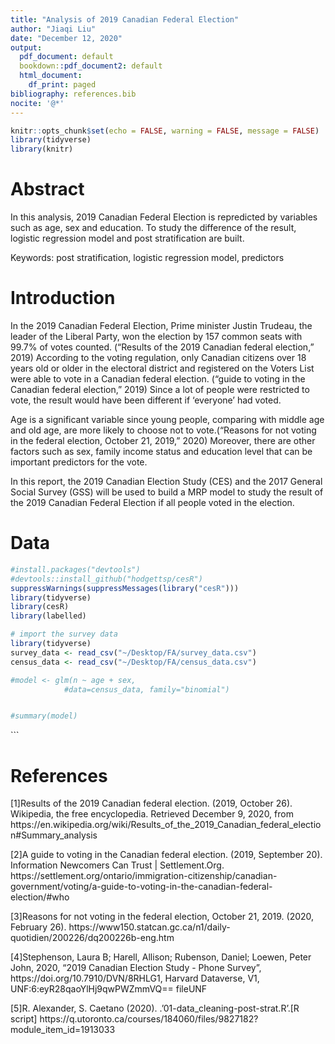 ```yaml
---
title: "Analysis of 2019 Canadian Federal Election"
author: "Jiaqi Liu"
date: "December 12, 2020"
output:
  pdf_document: default
  bookdown::pdf_document2: default
  html_document:
    df_print: paged
bibliography: references.bib
nocite: '@*'
---
```




```r
knitr::opts_chunk$set(echo = FALSE, warning = FALSE, message = FALSE)
library(tidyverse)
library(knitr)
```

# Abstract
In this analysis, 2019 Canadian Federal Election is repredicted by variables such as age, sex and education. To study the difference of the result, logistic regression model and post stratification are built.

Keywords: post stratification, logistic regression model, predictors

\newpage

# Introduction
In the 2019 Canadian Federal Election, Prime minister Justin Trudeau, the leader of the Liberal Party, won the election by 157 common seats with 99.7% of votes counted. ("Results of the 2019 Canadian federal election," 2019) According to the voting regulation, only Canadian citizens over 18 years old or older in the electoral district and registered on the Voters List were able to vote in a Canadian federal election. ("guide to voting in the Canadian federal election," 2019) Since a lot of people were restricted to vote, the result would have been different if ‘everyone’ had voted.

Age is a significant variable since young people, comparing with middle age and old age, are more likely to choose not to vote.("Reasons for not voting in the federal election, October 21, 2019," 2020) Moreover, there are other factors such as sex, family income status and education level that can be important predictors for the vote. 

In this report, the 2019 Canadian Election Study (CES) and the 2017 General Social Survey (GSS) will be used to build a MRP model to study the result of the 2019 Canadian Federal Election if all people voted in the election. 
\newpage

# Data

```r
#install.packages("devtools")
#devtools::install_github("hodgettsp/cesR")
suppressWarnings(suppressMessages(library("cesR")))
library(tidyverse)
library(cesR)
library(labelled)

```


```r
# import the survey data
library(tidyverse)
survey_data <- read_csv("~/Desktop/FA/survey_data.csv")
census_data <- read_csv("~/Desktop/FA/census_data.csv")

```


```r
#model <- glm(n ~ age + sex, 
            #data=census_data, family="binomial")


#summary(model)
```
```

# References

[1]Results of the 2019 Canadian federal election. (2019, October 26). Wikipedia, the free encyclopedia. Retrieved December 9, 2020, from https://en.wikipedia.org/wiki/Results_of_the_2019_Canadian_federal_election#Summary_analysis

[2]A guide to voting in the Canadian federal election. (2019, September 20). Information Newcomers Can Trust | Settlement.Org. https://settlement.org/ontario/immigration-citizenship/canadian-government/voting/a-guide-to-voting-in-the-canadian-federal-election/#who

[3]Reasons for not voting in the federal election, October 21, 2019. (2020, February 26). https://www150.statcan.gc.ca/n1/daily-quotidien/200226/dq200226b-eng.htm

[4]Stephenson, Laura B; Harell, Allison; Rubenson, Daniel; Loewen, Peter John, 2020, “2019 Canadian Election Study - Phone Survey”, https://doi.org/10.7910/DVN/8RHLG1, Harvard Dataverse, V1, UNF:6:eyR28qaoYlHj9qwPWZmmVQ==
fileUNF

[5]R. Alexander, S. Caetano (2020). .’01-data_cleaning-post-strat.R’.[R script]
https://q.utoronto.ca/courses/184060/files/9827182?module_item_id=1913033



